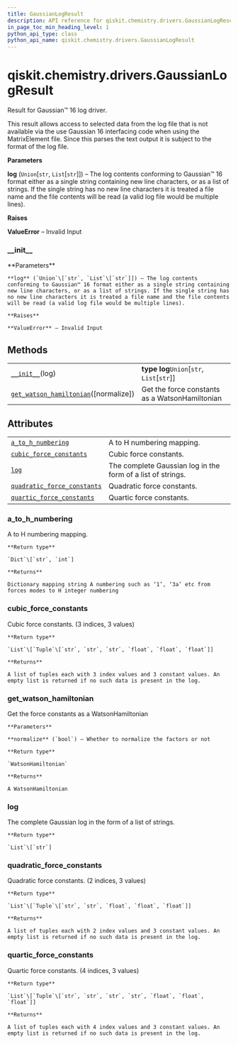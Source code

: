 ```yaml
---
title: GaussianLogResult
description: API reference for qiskit.chemistry.drivers.GaussianLogResult
in_page_toc_min_heading_level: 1
python_api_type: class
python_api_name: qiskit.chemistry.drivers.GaussianLogResult
---
```


<span id="qiskit-chemistry-drivers-gaussianlogresult" />

# qiskit.chemistry.drivers.GaussianLogResult

<Class id="qiskit.chemistry.drivers.GaussianLogResult" isDedicatedPage={true} github="https://github.com/qiskit-community/qiskit-aqua/tree/stable/0.8/qiskit/chemistry/drivers/gaussiand/gaussian_log_result.py" signature="GaussianLogResult(log)">
  Result for Gaussian™ 16 log driver.

  This result allows access to selected data from the log file that is not available via the use Gaussian 16 interfacing code when using the MatrixElement file. Since this parses the text output it is subject to the format of the log file.

  **Parameters**

  **log** (`Union`\[`str`, `List`\[`str`]]) – The log contents conforming to Gaussian™ 16 format either as a single string containing new line characters, or as a list of strings. If the single string has no new line characters it is treated a file name and the file contents will be read (a valid log file would be multiple lines).

  **Raises**

  **ValueError** – Invalid Input

  ### \_\_init\_\_

  <Function id="qiskit.chemistry.drivers.GaussianLogResult.__init__" signature="__init__(log)">
    **Parameters**

    **log** (`Union`\[`str`, `List`\[`str`]]) – The log contents conforming to Gaussian™ 16 format either as a single string containing new line characters, or as a list of strings. If the single string has no new line characters it is treated a file name and the file contents will be read (a valid log file would be multiple lines).

    **Raises**

    **ValueError** – Invalid Input
  </Function>

  ## Methods

  |                                                                                                                                                                                  |                                                |
  | -------------------------------------------------------------------------------------------------------------------------------------------------------------------------------- | ---------------------------------------------- |
  | [`__init__`](#qiskit.chemistry.drivers.GaussianLogResult.__init__ "qiskit.chemistry.drivers.GaussianLogResult.__init__")(log)                                                    | **type log**`Union`\[`str`, `List`\[`str`]]    |
  | [`get_watson_hamiltonian`](#qiskit.chemistry.drivers.GaussianLogResult.get_watson_hamiltonian "qiskit.chemistry.drivers.GaussianLogResult.get_watson_hamiltonian")(\[normalize]) | Get the force constants as a WatsonHamiltonian |

  ## Attributes

  |                                                                                                                                                                             |                                                             |
  | --------------------------------------------------------------------------------------------------------------------------------------------------------------------------- | ----------------------------------------------------------- |
  | [`a_to_h_numbering`](#qiskit.chemistry.drivers.GaussianLogResult.a_to_h_numbering "qiskit.chemistry.drivers.GaussianLogResult.a_to_h_numbering")                            | A to H numbering mapping.                                   |
  | [`cubic_force_constants`](#qiskit.chemistry.drivers.GaussianLogResult.cubic_force_constants "qiskit.chemistry.drivers.GaussianLogResult.cubic_force_constants")             | Cubic force constants.                                      |
  | [`log`](#qiskit.chemistry.drivers.GaussianLogResult.log "qiskit.chemistry.drivers.GaussianLogResult.log")                                                                   | The complete Gaussian log in the form of a list of strings. |
  | [`quadratic_force_constants`](#qiskit.chemistry.drivers.GaussianLogResult.quadratic_force_constants "qiskit.chemistry.drivers.GaussianLogResult.quadratic_force_constants") | Quadratic force constants.                                  |
  | [`quartic_force_constants`](#qiskit.chemistry.drivers.GaussianLogResult.quartic_force_constants "qiskit.chemistry.drivers.GaussianLogResult.quartic_force_constants")       | Quartic force constants.                                    |

  ### a\_to\_h\_numbering

  <Function id="qiskit.chemistry.drivers.GaussianLogResult.a_to_h_numbering" signature="property a_to_h_numbering">
    A to H numbering mapping.

    **Return type**

    `Dict`\[`str`, `int`]

    **Returns**

    Dictionary mapping string A numbering such as ‘1’, ‘3a’ etc from forces modes to H integer numbering
  </Function>

  ### cubic\_force\_constants

  <Function id="qiskit.chemistry.drivers.GaussianLogResult.cubic_force_constants" signature="property cubic_force_constants">
    Cubic force constants. (3 indices, 3 values)

    **Return type**

    `List`\[`Tuple`\[`str`, `str`, `str`, `float`, `float`, `float`]]

    **Returns**

    A list of tuples each with 3 index values and 3 constant values. An empty list is returned if no such data is present in the log.
  </Function>

  ### get\_watson\_hamiltonian

  <Function id="qiskit.chemistry.drivers.GaussianLogResult.get_watson_hamiltonian" signature="get_watson_hamiltonian(normalize=True)">
    Get the force constants as a WatsonHamiltonian

    **Parameters**

    **normalize** (`bool`) – Whether to normalize the factors or not

    **Return type**

    `WatsonHamiltonian`

    **Returns**

    A WatsonHamiltonian
  </Function>

  ### log

  <Function id="qiskit.chemistry.drivers.GaussianLogResult.log" signature="property log">
    The complete Gaussian log in the form of a list of strings.

    **Return type**

    `List`\[`str`]
  </Function>

  ### quadratic\_force\_constants

  <Function id="qiskit.chemistry.drivers.GaussianLogResult.quadratic_force_constants" signature="property quadratic_force_constants">
    Quadratic force constants. (2 indices, 3 values)

    **Return type**

    `List`\[`Tuple`\[`str`, `str`, `float`, `float`, `float`]]

    **Returns**

    A list of tuples each with 2 index values and 3 constant values. An empty list is returned if no such data is present in the log.
  </Function>

  ### quartic\_force\_constants

  <Function id="qiskit.chemistry.drivers.GaussianLogResult.quartic_force_constants" signature="property quartic_force_constants">
    Quartic force constants. (4 indices, 3 values)

    **Return type**

    `List`\[`Tuple`\[`str`, `str`, `str`, `str`, `float`, `float`, `float`]]

    **Returns**

    A list of tuples each with 4 index values and 3 constant values. An empty list is returned if no such data is present in the log.
  </Function>
</Class>

